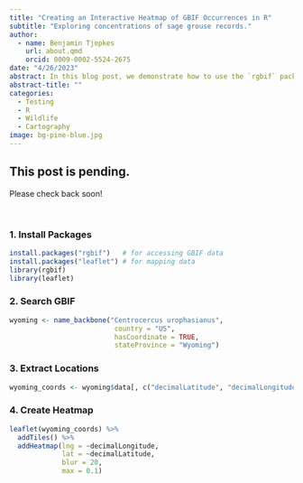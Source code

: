```yaml
---
title: "Creating an Interactive Heatmap of GBIF Occurrences in R"
subtitle: "Exploring concentrations of sage grouse records."
author:
  - name: Benjamin Tjepkes  
    url: about.qmd
    orcid: 0009-0002-5524-2675
date: "4/26/2023"
abstract: In this blog post, we demonstrate how to use the `rgbif` package in R to access sage grouse occurrence data from the Global Biodiversity Information Facility (GBIF) and create an interactive heatmap of the species' distribution using Leaflet.
abstract-title: ""
categories:
  - Testing
  - R
  - Wildlife
  - Cartography
image: bg-pine-blue.jpg
---
```


## This post is pending.

Please check back soon!

<br>

### 1. Install Packages

``` r
install.packages("rgbif")   # for accessing GBIF data
install.packages("leaflet") # for mapping data
library(rgbif)
library(leaflet)
```
### 2. Search GBIF

``` r
wyoming <- name_backbone("Centrocercus urophasianus",
                          country = "US",
                          hasCoordinate = TRUE,
                          stateProvince = "Wyoming")
```

### 3. Extract Locations

``` r
wyoming_coords <- wyoming$data[, c("decimalLatitude", "decimalLongitude")]
```

### 4. Create Heatmap

``` r
leaflet(wyoming_coords) %>% 
  addTiles() %>%
  addHeatmap(lng = ~decimalLongitude,
             lat = ~decimalLatitude,
             blur = 20,
             max = 0.1)
```
